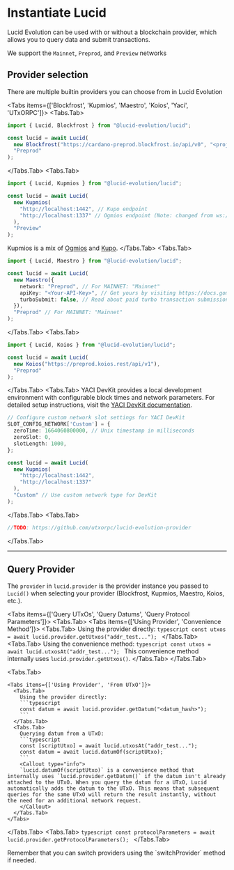 
# Instantiate Lucid

Lucid Evolution can be used with or without a blockchain provider, which allows you to query data and submit transactions.

We support the `Mainnet`, `Preprod`, and `Preview` networks

## Provider selection

There are multiple builtin providers you can choose from in Lucid Evolution

<Tabs items={['Blockfrost', 'Kupmios', 'Maestro', 'Koios', 'Yaci', 'UTxORPC']}>
  <Tabs.Tab>
```typescript
import { Lucid, Blockfrost } from "@lucid-evolution/lucid";

const lucid = await Lucid(
  new Blockfrost("https://cardano-preprod.blockfrost.io/api/v0", "<projectId>"),
  "Preprod"
);
```
  </Tabs.Tab>
<Tabs.Tab>
```typescript
import { Lucid, Kupmios } from "@lucid-evolution/lucid";

const lucid = await Lucid(
  new Kupmios(
    "http://localhost:1442", // Kupo endpoint
    "http://localhost:1337" // Ogmios endpoint (Note: changed from ws:// to http:// in a release 1 month ago)
  ),
  "Preview"
);
```
Kupmios is a mix of [Ogmios](https://ogmios.dev/) and [Kupo](https://cardanosolutions.github.io/kupo/).
  </Tabs.Tab>
  <Tabs.Tab>
```typescript
import { Lucid, Maestro } from "@lucid-evolution/lucid";

const lucid = await Lucid(
  new Maestro({
    network: "Preprod", // For MAINNET: "Mainnet"
    apiKey: "<Your-API-Key>", // Get yours by visiting https://docs.gomaestro.org/docs/Getting-started/Sign-up-login
    turboSubmit: false, // Read about paid turbo transaction submission feature at https://docs.gomaestro.org/docs/Dapp%20Platform/Turbo%20Transaction
  }),
  "Preprod" // For MAINNET: "Mainnet"
);
```
  </Tabs.Tab>
  <Tabs.Tab>
```typescript
import { Lucid, Koios } from "@lucid-evolution/lucid";

const lucid = await Lucid(
  new Koios("https://preprod.koios.rest/api/v1"),
  "Preprod"
);
```
  </Tabs.Tab>
  <Tabs.Tab>
  YACI DevKit provides a local development environment with configurable block times and network parameters. For detailed setup instructions, visit the [YACI DevKit documentation](https://devkit.yaci.xyz/tutorials/lucid-evolution/overview).
```typescript
// Configure custom network slot settings for YACI DevKit
SLOT_CONFIG_NETWORK['Custom'] = {
  zeroTime: 1664060800000, // Unix timestamp in milliseconds
  zeroSlot: 0,
  slotLength: 1000,
};

const lucid = await Lucid(
  new Kupmios(
    "http://localhost:1442",
    "http://localhost:1337" 
  ),
  "Custom" // Use custom network type for DevKit
);
```
  </Tabs.Tab>
  <Tabs.Tab>
```typescript
//TODO: https://github.com/utxorpc/lucid-evolution-provider
```
  </Tabs.Tab>
</Tabs>


---

## Query Provider

The `provider` in `lucid.provider` is the provider instance you passed to `Lucid()` when selecting your provider (Blockfrost, Kupmios, Maestro, Koios, etc.).

<Tabs items={['Query UTxOs', 'Query Datums', 'Query Protocol Parameters']}>
  <Tabs.Tab>
    <Tabs items={['Using Provider', 'Convenience Method']}>
      <Tabs.Tab>
        Using the provider directly:
        ```typescript
        const utxos = await lucid.provider.getUtxos("addr_test...");
        ```
      </Tabs.Tab>
      <Tabs.Tab>
        Using the convenience method:
        ```typescript
        const utxos = await lucid.utxosAt("addr_test...");
        ```
        <Callout type="info">
        This convenience method internally uses `lucid.provider.getUtxos()`.
        </Callout>
      </Tabs.Tab>
    </Tabs>
  </Tabs.Tab>

  <Tabs.Tab>

    <Tabs items={['Using Provider', 'From UTxO']}>
      <Tabs.Tab>
        Using the provider directly:
        ```typescript
        const datum = await lucid.provider.getDatum("<datum_hash>");
        ```
      </Tabs.Tab>
      <Tabs.Tab>
        Querying datum from a UTxO:
        ```typescript
        const [scriptUtxo] = await lucid.utxosAt("addr_test...");
        const datum = await lucid.datumOf(scriptUtxo);
        ```
        <Callout type="info">
        `lucid.datumOf(scriptUtxo)` is a convenience method that internally uses `lucid.provider.getDatum()` if the datum isn't already attached to the UTxO. When you query the datum for a UTxO, Lucid automatically adds the datum to the UTxO. This means that subsequent queries for the same UTxO will return the result instantly, without the need for an additional network request.
        </Callout>
      </Tabs.Tab>
    </Tabs>
  </Tabs.Tab>
  <Tabs.Tab>
    ```typescript
    const protocolParameters = await lucid.provider.getProtocolParameters();
    ```
  </Tabs.Tab>
</Tabs>

<Callout type="info">
Remember that you can switch providers using the `switchProvider` method if needed.
</Callout>